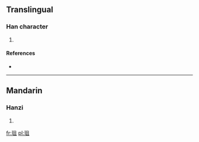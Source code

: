 ==Translingual==

===Han character===
{{Han char|rn=96|rad=玉|as=05|sn=9|four=1711<sub>0</sub>|canj=一土月一 (MGBM)}}

# {{defn|Han|sort=玉05}}

====References====
* {{Han ref|kx=0729.200|dkj=20914|dj=1141.100|hdz=21106.060|uh=73C7|ud=29639|bh=CFD1|bd=53201}}

----

==Mandarin==

===Hanzi===
{{cmn-hanzi|pin=[[zǔ]] ([[zu3]])|wg=tsu<sup>3</sup>}}

# {{defn|Mandarin|sort=玉05}}

[[fr:珇]]
[[pl:珇]]